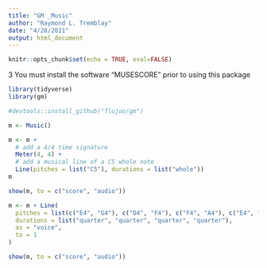 ```yaml
---
title: "GM _Music"
author: "Raymond L. Tremblay"
date: "4/28/2021"
output: html_document
---
```


```r
knitr::opts_chunk$set(echo = TRUE, eval=FALSE)
```


3 You must install the software "MUSESCORE" prior to using this package
```r
library(tidyverse)
library(gm)

#devtools::install_github("flujoo/gm")
```


```r
m <- Music()
```



```r
m <- m +
  # add a 4/4 time signature
  Meter(4, 4) +
  # add a musical line of a C5 whole note
  Line(pitches = list("C5"), durations = list("whole"))
m
```



```r
show(m, to = c("score", "audio"))
```

```r
m <- m + Line(
  pitches = list(c("E4", "G4"), c("D4", "F4"), c("F4", "A4"), c("E4", "G4")),
  durations = list("quarter", "quarter", "quarter", "quarter"),
  as = "voice",
  to = 1
)

show(m, to = c("score", "audio"))
```

